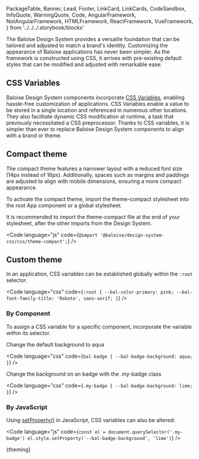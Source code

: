   PackageTable,
  Banner,
  Lead,
  Footer,
  LinkCard,
  LinkCards,
  CodeSandbox,
  InfoQuote,
  WarningQuote,
  Code,
  AngularFramework,
  NotAngularFramework,
  HTMLFramework,
  ReactFramework,
  VueFramework,
} from '../../../.storybook/blocks'

<Meta title="Development/Theming" />

<Banner label="Theming" section="Development" />

<Lead>
  The Baloise Design System provides a versatile foundation that can be tailored and adjusted to match a brand's
  identity. Customizing the appearance of Baloise applications has never been simpler. As the framework is constructed
  using CSS, it arrives with pre-existing default styles that can be modified and adjusted with remarkable ease.
</Lead>

## CSS Variables

Baloise Design System components incorporate [CSS Variables](https://developer.mozilla.org/en-US/docs/Web/CSS/Using_CSS_custom_properties), enabling hassle-free customization of applications.
CSS Variables enable a value to be stored in a single location and referenced in numerous other locations.
They also facilitate dynamic CSS modification at runtime, a task that previously necessitated a CSS preprocessor.
Thanks to CSS variables, it is simpler than ever to replace Baloise Design System components to align with a brand or theme.

## Compact theme

The compact theme features a narrower layout with a reduced font size (14px instead of 16px). Additionally, spaces such as margins and paddings are adjusted to align with mobile dimensions, ensuring a more compact appearance.

To activate the compact theme, import the theme-compact stylesheet into the root App component or a global stylesheet.

It is recommended to import the theme-compact file at the end of your stylesheet, after the other imports from the Design System.

<Code
  language="js"
  code={`
@import '@baloise/design-system-css/css/theme-compact';
`}
/>

## Custom theme

In an application, CSS variables can be established globally within the `:root` selector.

<Code
  language="css"
  code={`
:root {
  --bal-color-primary: pink;
  --bal-font-family-title: 'Roboto', sans-serif;
}
`}
/>

### By Component

To assign a CSS variable for a specific component, incorporate the variable within its selector.

Change the default background to aqua

<Code
  language="css"
  code={`
bal-badge {
  --bal-badge-background: aqua;
}
`}
/>

Change the background on an badge with the .my-badge class

<Code
  language="css"
  code={`
.my-badge {
  --bal-badge-background: lime;
}
`}
/>

### By JavaScript​

Using [setProperty()](https://developer.mozilla.org/en-US/docs/Web/API/CSSStyleDeclaration/setProperty) in JavaScript, CSS variables can also be altered:

<Code
  language="js"
  code={`
const el = document.querySelector('.my-badge')
el.style.setProperty('--bal-badge-background', 'lime')
`}
/>


<Markdown>{theming}</Markdown>

<Footer />
